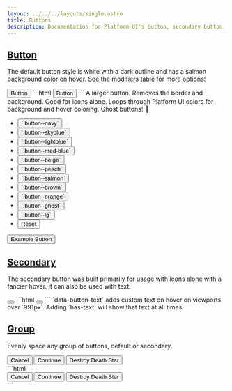 ```yaml
---
layout: ../../../layouts/single.astro
title: Buttons
description: Documentation for Platform UI's button, secondary button, and button group components.
---
```


## [Button](#button)

The default button style is white with a dark outline and has a salmon background color on hover. See the [modifiers](#modifiers) table for more options!

<Codedemo>
<button class="button">Button</button>
</Codedemo>

<Codemarkup>
```html
<button class="button">Button</button>
```
</Codemarkup>

<Modifiers>
  <Modifiersrow modifier="button--lg">
    A larger button.
  </Modifiersrow>
  <Modifiersrow modifier="button--plain">
    Removes the border and background. Good for icons alone.
  </Modifiersrow>
  <Modifiersrow modifier="button--{ color }">
    Loops through Platform UI colors for background and hover coloring.
  </Modifiersrow>
  <Modifiersrow modifier="button--ghost">
    Ghost buttons! 👻
  </Modifiersrow>
</Modifiers>

<Visualizer header="Check out different colors of buttons!">
<div class="actions block">
  <ul class="list">
    <li>
      <button class="button" data-example-elements="button--navy text--white">`.button--navy`</button>
    </li>
    <li>
      <button class="button" data-example-elements="button--skyblue">`.button--skyblue`</button>
    </li>
    <li>
      <button class="button" data-example-elements="button--lightblue">`.button--lightblue`</button>
    </li>
    <li>
      <button class="button" data-example-elements="button--med-blue text--white">`.button--med-blue`</button>
    </li>
    <li>
      <button class="button" data-example-elements="button--beige">`.button--beige`</button>
    </li>
    <li>
      <button class="button" data-example-elements="button--peach">`.button--peach`</button>
    </li>
    <li>
      <button class="button" data-example-elements="button--salmon text--white">`.button--salmon`</button>
    </li>
    <li>
      <button class="button" data-example-elements="button--brown text--white">`.button--brown`</button>
    </li>
    <li>
      <button class="button" data-example-elements="button--orange text--white">`.button--orange`</button>
    </li>
    <li>
      <button class="button" data-example-elements="button--ghost text--white">`.button--ghost`</button>
    </li>
    <li>
      <button class="button" data-example-elements="button--lg">`.button--lg`</button>
    </li>
    <li>
      <button class="button button--salmon text--white" data-reset="true">Reset</button>
    </li>
  </ul>
</div>
<div class="results rounded-2 block background--dark p-3" data-default-class="flex flex--center-content">
  <button class="button">Example Button</button>
</div>
</Visualizer >

## [Secondary](#secondary)

The secondary button was built primarily for usage with icons alone with a fancier hover. It can also be used with text.

<Codedemo>
<button class="button button--secondary"><i class="pi-download"></i></button>
</Codedemo>

<Codemarkup>
```html
<button class="button button--secondary"><i class="pi-download"></i></button>
```
</Codemarkup>

<Modifiers secondary="true" data="true">
<Modifiersrow 
  modifier="button--secondary"
  secondary="has-text"
  attr="data-button-text">
  `data-button-text` adds custom text on hover on viewports over `991px`. Adding `has-text` will show that text at all times.
</Modifiersrow>
</Modifiers>

## [Group](#group)

Evenly space any group of buttons, default or secondary.

<Codedemo>
<div class="button-group">
  <button class="button">Cancel</button>
  <button class="button">Continue</button>
  <button class="button">Destroy Death Star</button>
</div>
</Codedemo>

<Codemarkup>
```html
<div class="button-group">
  <button class="button">Cancel</button>
  <button class="button">Continue</button>
  <button class="button">Destroy Death Star</button>
</div>
```
</Codemarkup>
